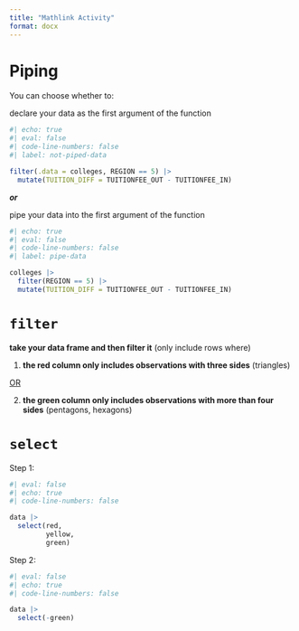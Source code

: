 ```yaml
---
title: "Mathlink Activity"
format: docx
---
```


# Piping

You can choose whether to:

declare your data as the first argument of the function

```r
#| echo: true
#| eval: false
#| code-line-numbers: false
#| label: not-piped-data

filter(.data = colleges, REGION == 5) |>
  mutate(TUITION_DIFF = TUITIONFEE_OUT - TUITIONFEE_IN)
```

***or***

pipe your data into the first argument of the function

```r
#| echo: true
#| eval: false
#| code-line-numbers: false
#| label: pipe-data

colleges |>
  filter(REGION == 5) |>
  mutate(TUITION_DIFF = TUITIONFEE_OUT - TUITIONFEE_IN)
```

# `filter`

**take your data frame and then filter it** (only include rows where)

1.  **the red column only includes observations with three sides** (triangles)

[OR]{.underline}

2.  **the green column only includes observations with more than four sides** (pentagons, hexagons)

# `select`

Step 1:

```r
#| eval: false
#| echo: true
#| code-line-numbers: false

data |>
  select(red, 
         yellow, 
         green)
```

Step 2:

```r
#| eval: false
#| echo: true
#| code-line-numbers: false

data |>
  select(-green)
```
